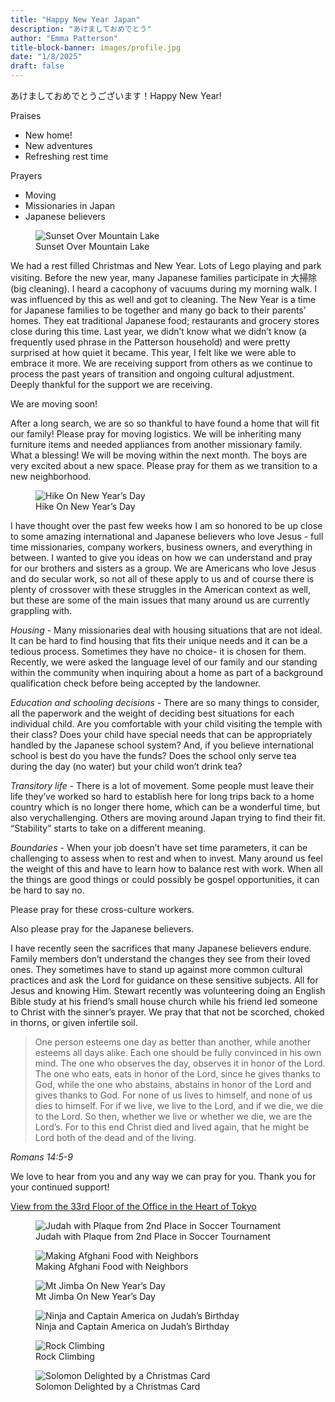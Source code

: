 ```yaml
---
title: "Happy New Year Japan"
description: "あけましておめでとう"
author: "Emma Patterson"
title-block-banner: images/profile.jpg
date: "1/8/2025"
draft: false
---
```


あけましておめでとうございます！Happy New Year!

Praises

-   New home!
-   New adventures
-   Refreshing rest time

Prayers

-   Moving
-   Missionaries in Japan
-   Japanese believers

![Sunset Over Mountain Lake](images/CopyOfprofile.jpg)


We had a rest filled Christmas and New Year. Lots of Lego playing and park visiting. Before the new year, many Japanese families participate in 大掃除 (big cleaning). I heard a cacophony of vacuums during my morning walk. I was influenced by this as well and got to cleaning. The New Year is a time for Japanese families to be together and many go back to their parents' homes. They eat traditional Japanese food; restaurants and grocery stores close during this time. Last year, we didn't know what we didn't know (a frequently used phrase in the Patterson household) and were pretty surprised at how quiet it became. This year, I felt like we were able to embrace it more. We are receiving support from others as we continue to process the past years of transition and ongoing cultural adjustment. Deeply thankful for the support we are receiving.

We are moving soon!

After a long search, we are so so thankful to have found a home that will fit our family! Please pray for moving logistics. We will be inheriting many furniture items and needed appliances from another missionary family. What a blessing! We will be moving within the next month. The boys are very excited about a new space. Please pray for them as we transition to a new neighborhood.

![Hike On New Year's Day](images/climbing%20a%20mountain.jpg)


I have thought over the past few weeks how I am so honored to be up close to some amazing international and Japanese believers who love Jesus - full time missionaries, company workers, business owners, and everything in between. I wanted to give you ideas on how we can understand and pray for our brothers and sisters as a group. We are Americans who love Jesus and do secular work, so not all of these apply to us and of course there is plenty of crossover with these struggles in the American context as well, but these are some of the main issues that many around us are currently grappling with.

*Housing* - Many missionaries deal with housing situations that are not ideal. It can be hard to find housing that fits their unique needs and it can be a tedious process. Sometimes they have no choice- it is chosen for them. Recently, we were asked the language level of our family and our standing within the community when inquiring about a home as part of a background qualification check before being accepted by the landowner.

*Education and schooling decisions* - There are so many things to consider, all the paperwork and the weight of deciding best situations for each individual child. Are you comfortable with your child visiting the temple with their class? Does your child have special needs that can be appropriately handled by the Japanese school system? And, if you believe international school is best do you have the funds? Does the school only serve tea during the day (no water) but your child won't drink tea?

*Transitory life* - There is a lot of movement. Some people must leave their life they've worked so hard to establish here for long trips back to a home country which is no longer there home, which can be a wonderful time, but also verychallenging. Others are moving around Japan trying to find their fit. "Stability" starts to take on a different meaning.

*Boundaries* - When your job doesn't have set time parameters, it can be challenging to assess when to rest and when to invest. Many around us feel the weight of this and have to learn how to balance rest with work. When all the things are good things or could possibly be gospel opportunities, it can be hard to say no.

Please pray for these cross-culture workers. 

Also please pray for the Japanese believers.

I have recently seen the sacrifices that many Japanese believers endure. Family members don't understand the changes they see from their loved ones. They sometimes have to stand up against more common cultural practices and ask the Lord for guidance on these sensitive subjects. All for Jesus and knowing Him. Stewart recently was volunteering doing an English Bible study at his friend's small house church while his friend led someone to Christ with the sinner's prayer. We pray that that not be scorched, choked in thorns, or given infertile soil.

> One person esteems one day as better than another, while another esteems all days alike. Each one should be fully convinced in his own mind. The one who observes the day, observes it in honor of the Lord. The one who eats, eats in honor of the Lord, since he gives thanks to God, while the one who abstains, abstains in honor of the Lord and gives thanks to God. For none of us lives to himself, and none of us dies to himself. For if we live, we live to the Lord, and if we die, we die to the Lord. So then, whether we live or whether we die, we are the Lord's. For to this end Christ died and lived again, that he might be Lord both of the dead and of the living. 

*Romans 14:5-9*

We love to hear from you and any way we can pray for you. Thank you for your continued support!

[View from the 33rd Floor of the Office in the Heart of Tokyo](https://youtu.be/J9K6tCNWUuw)


![Judah with Plaque from 2nd Place in Soccer Tournament](images/2nd%20place%20in%20soccer%20tournament.jpg)


![Making Afghani Food with Neighbors](images/friends.jpg)

![Mt Jimba On New Year's Day](images/mt%20jinba.jpg)

![Ninja and Captain America on Judah's Birthday](images/ninja%20and%20captain%20america.jpg)

![Rock Climbing](images/rock%20climbing.jpg)

![Solomon Delighted by a Christmas Card](images/solomonsucceeding.jpg)
